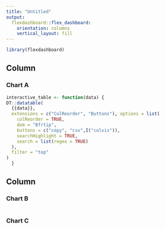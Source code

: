 ```yaml
---
title: "Untitled"
output: 
  flexdashboard::flex_dashboard:
    orientation: columns
    vertical_layout: fill
---
```


```r
library(flexdashboard)
```

## Column {data-width="650"}

### Chart A

```r
interactive_table <- function(data) {
DT::datatable(
  {{data}},
  extensions = c("ColReorder", "Buttons"), options = list(
    colReorder = TRUE,
    dom = "Bfrtip",
    buttons = c("copy", "csv",I("colvis")),
    searchHighlight = TRUE,
    search = list(regex = TRUE)
  ),
  filter = "top"
)
  }

```

## Column {data-width="350"}

### Chart B

```r

```

### Chart C

```r

```

